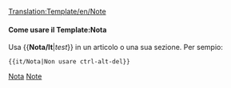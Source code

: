 [[Translation:Template/en/Note]]
<noinclude></noinclude>{{en/ambox| type  = notice
| text  = <strong>Nota</strong><br/>{{{1|L'autore che ha aggiunto questo Modello non ha specificato un testo per la nota, per cui dovrebbe essere aggiornata o eliminata.}}}
}}<noinclude>

====Come usare il Template:Nota====
Usa <nowiki>{{</nowiki>'''Nota/It'''|''test''<nowiki>}}</nowiki> in un articolo o una sua sezione. Per sempio:
<pre>{{it/Nota|Non usare ctrl-alt-del}}</pre>

[[Category:it/Templates|Nota]][[Category:en/Message boxes|Note]]</noinclude>